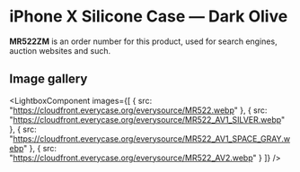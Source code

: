 
# iPhone X Silicone Case — Dark Olive

<Callout type='info' emoji='👉🏻'>**MR522ZM** is an order number for this product, used for search engines, auction websites and such.</Callout>

## Image gallery

<LightboxComponent
    images={[
      {
        src: "https://cloudfront.everycase.org/everysource/MR522.webp"
      },
      {
        src: "https://cloudfront.everycase.org/everysource/MR522_AV1_SILVER.webp"
      },
      {
        src: "https://cloudfront.everycase.org/everysource/MR522_AV1_SPACE_GRAY.webp"
      },
      {
        src: "https://cloudfront.everycase.org/everysource/MR522_AV2.webp"
      }
    ]}
  />
